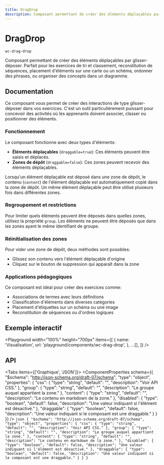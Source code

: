 ```yaml
---
title: DragDrop
description: Composant permettant de créer des éléments déplaçables par glisser-déposer. Parfait pour les exercices de tri et classement, reconstitution de séquences, placement d'éléments sur une carte ou un schéma, ordonner des phrases, ou organiser des concepts dans un diagramme.
---
```



# DragDrop

`wc-drag-drop`

Composant permettant de créer des éléments déplaçables par glisser-déposer. Parfait pour les exercices de tri et classement, reconstitution de séquences, placement d'éléments sur une carte ou un schéma, ordonner des phrases, ou organiser des concepts dans un diagramme.

## Documentation

Ce composant vous permet de créer des interactions de type glisser-déposer dans vos exercices. C'est un outil particulièrement puissant pour concevoir des activités où les apprenants doivent associer, classer ou positionner des éléments.

### Fonctionnement

Le composant fonctionne avec deux types d'éléments:

- **Éléments déplaçables** (`draggable=true`): Ces éléments peuvent être saisis et déplacés.
- **Zones de dépôt** (`draggable=false`): Ces zones peuvent recevoir des éléments déplaçables.

Lorsqu'un élément déplaçable est déposé dans une zone de dépôt, le contenu (`content`) de l'élément déplaçable est automatiquement copié dans la zone de dépôt. Un même élément déplaçable peut être utilisé plusieurs fois dans différentes zones.

### Regroupement et restrictions

Pour limiter quels éléments peuvent être déposés dans quelles zones, utilisez la propriété `group`. Les éléments ne peuvent être déposés que dans les zones ayant le même identifiant de groupe.

### Réinitialisation des zones

Pour vider une zone de dépôt, deux méthodes sont possibles:

- Glissez son contenu vers l'élément déplaçable d'origine
- Cliquez sur le bouton de suppression qui apparaît dans la zone

### Applications pédagogiques

Ce composant est idéal pour créer des exercices comme:

- Associations de termes avec leurs définitions
- Classification d'éléments dans diverses catégories
- Placement d'étiquettes sur un schéma ou une image
- Reconstitution de séquences ou d'ordres logiques

## Exemple interactif

<Playground
  width="100%"
  height="700px"
  items={[
    {
      name: 'Visualisation',
      url: 'playground/components/wc-drag-drop',
    },
    ...[],
  ]}
/>

## API

<Tabs items={['Graphique', 'JSON']}>
  <Tab>
    <ComponentProperties schema={{
  "$schema": "http://json-schema.org/draft-07/schema",
  "type": "object",
  "properties": {
    "css": {
      "type": "string",
      "default": "",
      "description": "Voir API CSS."
    },
    "group": {
      "type": "string",
      "default": "",
      "description": "Le groupe auquel appartient la zone."
    },
    "content": {
      "type": "string",
      "default": "",
      "description": "Le contenu en markdown de la zone."
    },
    "disabled": {
      "type": "boolean",
      "default": false,
      "description": "Une valeur indiquant si l'élément est désactivé."
    },
    "draggable": {
      "type": "boolean",
      "default": false,
      "description": "Une valeur indiquant si le composant est une draggable."
    }
  }
}} />
  </Tab>
  <Tab>
    ```json
    {
  "$schema": "http://json-schema.org/draft-07/schema",
  "type": "object",
  "properties": {
    "css": {
      "type": "string",
      "default": "",
      "description": "Voir API CSS."
    },
    "group": {
      "type": "string",
      "default": "",
      "description": "Le groupe auquel appartient la zone."
    },
    "content": {
      "type": "string",
      "default": "",
      "description": "Le contenu en markdown de la zone."
    },
    "disabled": {
      "type": "boolean",
      "default": false,
      "description": "Une valeur indiquant si l'élément est désactivé."
    },
    "draggable": {
      "type": "boolean",
      "default": false,
      "description": "Une valeur indiquant si le composant est une draggable."
    }
  }
}
    ```
  </Tab>
</Tabs>
